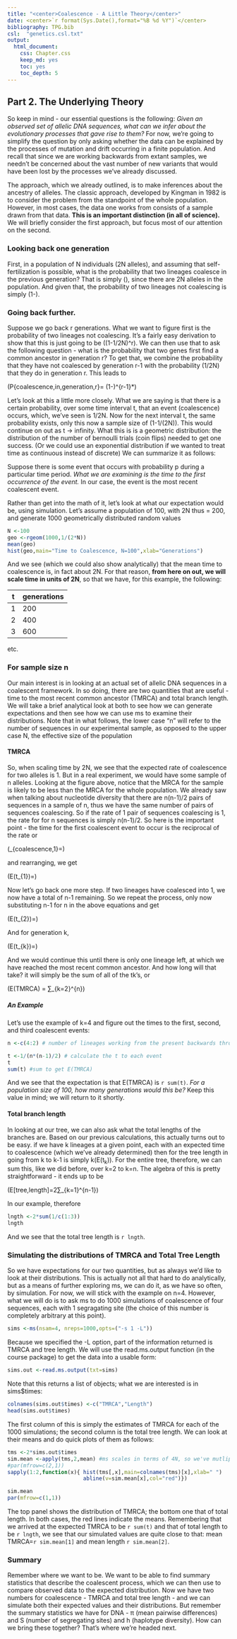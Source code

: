 ```yaml
---
title: "<center>Coalescence - A Little Theory</center>"
date: <center>`r format(Sys.Date(),format="%B %d %Y")`</center>
bibliography: TPG.bib
csl:  "genetics.csl.txt"
output:
  html_document:
    css: Chapter.css
    keep_md: yes
    toc: yes
    toc_depth: 5
---
```


## Part 2.  The Underlying Theory

So keep in mind - our essential questions is the following:  *Given an observed set of allelic DNA sequences, what can we infer about the evolutionary processes that gave rise to them?*  For now, we're going to simplify the question by only asking whether the data can be explained by the processes of mutation and drift occurring in a finite population. And recall that since we are working backwards from extant samples, we needn't be concerned about the vast number of new variants that would have been lost by the processes we've already discussed.

The approach, which we already outlined, is to make inferences about the ancestry of alleles.  The classic approach, developed by  Kingman in 1982 is to consider the problem from the standpoint of the whole population.  However, in most cases, the data one works from consists of a sample drawn from that data. **This is an important distinction (in all of science).** We will briefly consider the first approach, but focus most of our attention on the second.

### Looking back one generation

First, in a population of N individuals (2N alleles), and assuming that self-fertilization is possible, what is the probability that two lineages coalesce in the previous generation?  That is simply \(\frac{1}{2N}\), since there are 2N alleles in the population.  And given that, the probability of two lineages not coalescing is simply \(1-\frac{1}{2N}\).

### Going back further.

Suppose we go back r generations.  What we want to figure first is the probability of two lineages not coalescing.  It's a fairly easy derivation to show that this is just going to be \((1-1/2N)^r\).  We can then use that to ask the following question - what is the probability that two genes first find a common ancestor in generation r?  To get that, we combine the probability that they have not coalesced by generation r-1 with the probability (1/2N) that they do in generation r.  This leads to

\(P\{coalescence\,in\,generation\,r\}= (1-\frac{1}{2N})^{r-1}*\frac{1}{2N}\)

Let's look at this a little more closely.  What we are saying is that there is a certain probability, over some time interval t, that an event (coalescence) occurs, which, we've seen is 1/2N.  Now for the next interval t, the same probability exists, only this now a sample size of (1-1/(2N)).  This would continue on out as t -> infinity.  What this is is a geometric distribution: the distribution of the number of bernoulli trials (coin flips) needed to get one success. (Or we could use an exponential distribution if we wanted to treat time as continuous instead of discrete)  We can summarize it as follows:

Suppose there is some event that occurs with probability p during a particular time period.  *What we are examining is the time to the first occurrence of the event.*  In our case, the event is the most recent coalescent event.

Rather than get into the math of it, let's look at what our expectation would be, using simulation.  Let's assume a population of 100, with 2N thus = 200, and generate 1000 geometrically distributed random values

```r
N <-100
geo <-rgeom(1000,1/(2*N))
mean(geo)
hist(geo,main="Time to Coalescence, N=100",xlab="Generations")
```

And we see (which we could also show analytically) that the mean time to coalescence is, in fact about 2N.  For that reason, **from here on out, we will scale time in units of 2N**, so that we have, for this example, the following:

t | generations
---|---
1|200
2|400
3|600

etc.  

### For sample size n

Our main interest is in looking at an actual set of allelic DNA sequences in a coalescent framework.  In so doing, there are two quantities that are useful - time to the most recent common ancestor (TMRCA) and total branch length.  We will take a brief analytical look at both to see how we can generate expectations and then see how we can use ms to examine their distributions.  Note that in what follows, the lower case "n" will refer to the number of sequences in our experimental sample, as opposed to the upper case N, the effective size of the population

#### TMRCA

So, when scaling time by 2N, we see that the expected rate of coalescence for two alleles is 1.  But in a real experiment, we would have some sample of n alleles. Looking at the figure above, notice that the MRCA for the sample is likely to be less than the MRCA for the whole population.  We already saw when talking about nucleotide diversity that there are n(n-1)/2 pairs of sequences in a sample of n, thus we have the same number of pairs of sequences coalescing.  So if the rate of 1 pair of sequences coalescing is 1, the rate for for n sequences is simply n(n-1)/2.  So here is the important point - the time for the first coalescent event to occur is the reciprocal of the rate or

\(\hat{t}_{coalescence\,1}=\frac{1}{\frac{n(n-1)}{2}}\)

and rearranging, we get

\(E(t_{1})=\frac{2}{(n(n-1)}\)


Now let's go back one more step.  If two lineages have coalesced into 1, we now have a total of n-1 remaining.  So we repeat the process, only now substituting n-1 for n in the above equations and get

\(E(t_{2})=\frac{2}{(n-1)(n-2)}\)

And for generation k,

\(E(t_{k})=\frac{2}{k(k-1)}\)

And we would continue this until there is only one lineage left, at which we have reached the most recent common ancestor.  And how long will that take?  it will simply be the sum of all of the tk's, or

\(E(TMRCA) = ∑_{k=2}^{n}\frac{2}{k(k-1)}\)


##### An Example

Let's use the example of k=4 and figure out the times to the first, second, and third coalescent events:

```r
n <-c(4:2) # number of lineages working from the present backwards through the coalescent events

t <-1/(n*(n-1)/2) # calculate the t to each event
t
sum(t) #sum to get E(TMRCA)
```

And we see that the expectation is that E(TMRCA)  is `r sum(t)`.  *For a population size of 100, how many generations would this be?* Keep this value in mind; we will return to it shortly.

#### Total branch length

In looking at our tree, we can also ask what the total lengths of the branches are.  Based on our previous calculations, this actually turns out to be easy.  if we have k lineages at a given point, each with an expected time to coalescence (which we've already determined) then for the tree length  in going from k to k-1 is simply k(E(t~k~)).  For the entire tree, therefore, we can sum this, like we did before, over k=2 to k=n.  The algebra of this is pretty straightforward  - it ends up to be

\(E[tree\,length]=2∑_{k=1}^{n-1}\frac{1}{k}\)



In our example, therefore
```r
lngth <-2*sum(1/c(1:3))
lngth
```
And we see that the total tree length is `r lngth`.

### Simulating the distributions of TMRCA and Total Tree Length

So we have expectations for our two quantities, but as always we'd like to look at their distributions.  This is actually not all that hard to do analytically, but as a means of further exploring ms, we can do it, as we have so often, by simulation.  For now, we will stick with the example on n=4.  However, what we will do is to ask ms to do 1000 simulations of coalescence of four sequences, each with 1 segragating site (the choice of this number is completely arbitrary at this point).

```r
sims <-ms(nsam=4, nreps=1000,opts=("-s 1 -L"))
```

Because we specified the -L option, part of the information returned is TMRCA and tree length.  We will use the read.ms.output function (in the course package) to get the data into a usable form:

```r
sims.out <-read.ms.output(txt=sims)

```

Note that this returns a list of objects; what we are interested is in sims$times:

```r
colnames(sims.out$times) <-c("TMRCA","Length")
head(sims.out$times)

```
The first column of this is simply the estimates of TMRCA for each of the 1000 simulations; the second column is the total tree length.  We can look at their means and do quick plots of them as follows:

```r
tms <-2*sims.out$times
sim.mean <-apply(tms,2,mean) #ms scales in terms of 4N, so we've mutliplied by 2 for comparison's sake.
#par(mfrow=c(2,1))
sapply(1:2,function(x){ hist(tms[,x],main=colnames(tms)[x],xlab=" ")
                        abline(v=sim.mean[x],col="red")})

sim.mean
par(mfrow=c(1,1))
```



The top panel shows the distribution of TMRCA; the bottom one that of total length. In both cases, the red lines indicate the means. Remembering that we arrived at the expected TMRCA to be `r sum(t)` and that of total length to be `r lngth`, we see that our simulated values are quite close to that: mean TMRCA=`r sim.mean[1]` and mean length `r sim.mean[2]`.

### Summary

Remember where we want to be.  We want to be able to find summary statistics that describe the coalescent process, which we can then use to compare observed data to the expected distribution.  Now we have two numbers for coalescence - TMRCA and total tree length - and we can simulate both their expected values and their distributions.  But remember the summary statistics we have for DNA - π (mean pairwise differences) and S (number of segregating sites) and h (haplotype diversity).  How can we bring these together?  That's where we're headed next.

